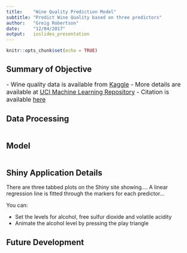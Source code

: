 ```yaml
---
title:    "Wine Quality Prediction Model"
subtitle: "Predict Wine Quality based on three predictors"
author:   "Greig Robertson"
date:     "12/04/2017"
output:   ioslides_presentation
---
```


```r
knitr::opts_chunk$set(echo = TRUE)
```

## Summary of Objective

<font size="4">

</font>

<font size="3">
- Wine quality data is available from [Kaggle](https://www.kaggle.com/uciml/red-wine-quality-cortez-et-al-2009)
- More details are available at [UCI Machine Learning Repository](https://archive.ics.uci.edu/ml/datasets/wine+quality)
- Citation is available [here](https://archive.ics.uci.edu/ml/machine-learning-databases/wine-quality/winequality.names)
</font>


## Data Processing

```r
```

## Model

```r
```

## Shiny Application Details

There are three tabbed plots on the Shiny site showing.... A linear regression line is fitted through the markers for each predictor...

You can:

- Set the levels for alcohol, free sulfur dioxide and volatile acidity
- Animate the alcohol level by pressing the play triangle

## Future Development

